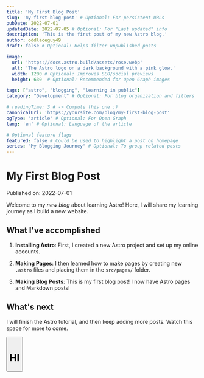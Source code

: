 ```yaml
---
title: 'My First Blog Post'
slug: 'my-first-blog-post' # Optional: For persistent URLs
pubDate: 2022-07-01
updatedDate: 2022-07-05 # Optional: For "Last updated" info
description: 'This is the first post of my new Astro blog.'
author: oddlaceguy49
draft: false # Optional: Helps filter unpublished posts

image:
  url: 'https://docs.astro.build/assets/rose.webp'
  alt: 'The Astro logo on a dark background with a pink glow.'
  width: 1200 # Optional: Improves SEO/social previews
  height: 630  # Optional: Recommended for Open Graph images

tags: ["astro", "blogging", "learning in public"]
category: "Development" # Optional: For blog organization and filters

# readingTime: 3 # -> Compute this one :)
canonicalUrl: 'https://yoursite.com/blog/my-first-blog-post'
ogType: 'article' # Optional: For Open Graph
lang: 'en' # Optional: Language of the article

# Optional feature flags
featured: false # Could be used to highlight a post on homepage
series: "My Blogging Journey" # Optional: To group related posts
---
```


# My First Blog Post

Published on: 2022-07-01

Welcome to my _new blog_ about learning Astro! Here, I will share my learning journey as I build a new website.

## What I've accomplished

1. **Installing Astro**: First, I created a new Astro project and set up my online accounts.

2. **Making Pages**: I then learned how to make pages by creating new `.astro` files and placing them in the `src/pages/` folder.

3. **Making Blog Posts**: This is my first blog post! I now have Astro pages and Markdown posts!

## What's next

I will finish the Astro tutorial, and then keep adding more posts. Watch this space for more to come.

<Button class="w-auto h-auto">
    <h1 class="m-0">HI</h1>
</Button>